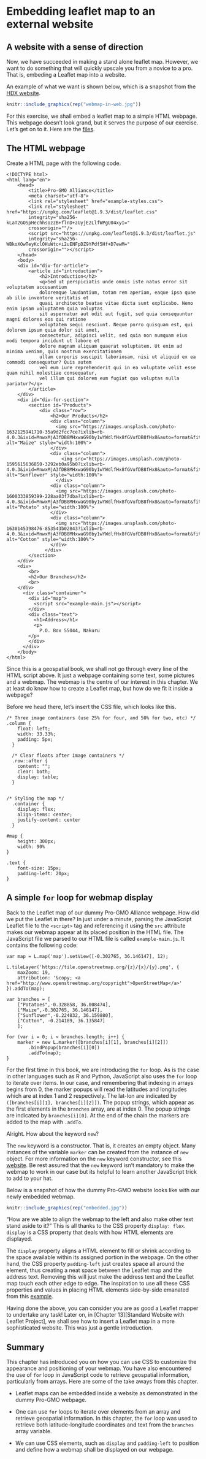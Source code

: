 # Embedding leaflet map to an external website

## A website with a sense of direction

Now, we have succeeded in making a stand alone leaflet map. However, we want to do something that will quickly upscale you from a novice to a pro. That is, embeding a Leaflet map into a website. 

An example of what we want is shown below, which is a snapshot from the [HDX website](https://data.humdata.org/dataset/cod-ab-ken).

```r
knitr::include_graphics(rep("webmap-in-web.jpg"))
```

For this exercise, we shall embed a leaflet map to a simple HTML webpage. This webpage doesn't look grand, but it serves the purpose of our exercise. Let's get on to it. Here are the [files](https://github.com/sammigachuhi/my-leaflet-project/tree/main/my-leaflet-code/chapter-4-embed-leaflet-website). 

## The HTML webpage

Create a HTML page with the following code.

```
<!DOCTYPE html>
<html lang="en">
    <head>
        <title>Pro-GMO Alliance</title>
        <meta charset="utf-8">
        <link rel="stylesheet" href="example-styles.css">
        <link rel="stylesheet" href="https://unpkg.com/leaflet@1.9.3/dist/leaflet.css"
        integrity="sha256-kLaT2GOSpHechhsozzB+flnD+zUyjE2LlfWPgU04xyI="
        crossorigin=""/>
        <script src="https://unpkg.com/leaflet@1.9.3/dist/leaflet.js"
        integrity="sha256-WBkoXOwTeyKclOHuWtc+i2uENFpDZ9YPdf5Hf+D7ewM="
        crossorigin=""></script>
    </head>
    <body>
    <div id="div-for-article">
        <article id="introduction">
            <h2>Introduction</h2>
            <q>Sed ut perspiciatis unde omnis iste natus error sit voluptatem accusantium 
            doloremque laudantium, totam rem aperiam, eaque ipsa quae ab illo inventore veritatis et 
            quasi architecto beatae vitae dicta sunt explicabo. Nemo enim ipsam voluptatem quia voluptas 
            sit aspernatur aut odit aut fugit, sed quia consequuntur magni dolores eos qui ratione 
            voluptatem sequi nesciunt. Neque porro quisquam est, qui dolorem ipsum quia dolor sit amet, 
            consectetur, adipisci velit, sed quia non numquam eius modi tempora incidunt ut labore et 
            dolore magnam aliquam quaerat voluptatem. Ut enim ad minima veniam, quis nostrum exercitationem 
            ullam corporis suscipit laboriosam, nisi ut aliquid ex ea commodi consequatur? Quis autem 
            vel eum iure reprehenderit qui in ea voluptate velit esse quam nihil molestiae consequatur, 
            vel illum qui dolorem eum fugiat quo voluptas nulla pariatur?</q>
        </article>
    </div>
    <div id="div-for-section">
        <section id="Products">
            <div class="row">
                <h2>Our Products</h2>
                <div class="column">
                  <img src="https://images.unsplash.com/photo-1632125941710-35a9d2fcc7ce?ixlib=rb-4.0.3&ixid=MnwxMjA3fDB8MHxwaG90by1wYWdlfHx8fGVufDB8fHx8&auto=format&fit=crop&w=1170&q=80" alt="Maize" style="width:100%">
                </div>
                <div class="column">
                    <img src="https://images.unsplash.com/photo-1595615636850-3292eb0a95b0?ixlib=rb-4.0.3&ixid=MnwxMjA3fDB8MHxwaG90by1wYWdlfHx8fGVufDB8fHx8&auto=format&fit=crop&w=1170&q=80" alt="Sunflower" style="width:100%">
                  </div>
                <div class="column">
                  <img src="https://images.unsplash.com/photo-1600333859399-228aa03f7dba?ixlib=rb-4.0.3&ixid=MnwxMjA3fDB8MHxwaG90by1wYWdlfHx8fGVufDB8fHx8&auto=format&fit=crop&w=1170&q=80" alt="Potato" style="width:100%">
                </div>
                <div class="column">
                  <img src="https://images.unsplash.com/photo-1630145398476-853543b02843?ixlib=rb-4.0.3&ixid=MnwxMjA3fDB8MHxwaG90by1wYWdlfHx8fGVufDB8fHx8&auto=format&fit=crop&w=1167&q=80" alt="Cotton" style="width:100%">
                </div>
              </div>
        </section>
    </div>
    <div>
        <br>
        <h2>Our Branches</h2>
        <br>
    </div>
      <div class="container">
        <div id="map">
          <script src="example-main.js"></script>
        </div>
        <div class="text">
          <h1>Address</h1>
          <p>
            P.O. Box 55044, Nakuru
        </p>
        </div>
      </div>
    </body>
</html>
```

Since this is a geospatial book, we shall not go through every line of the HTML script above. It just a webpage containing some text, some pictures and a webmap. The webmap is the centre of our interest in this chapter. We at least do know how to create a Leaflet map, but how do we fit it inside a webpage?

Before we head there, let's insert the CSS file, which looks like this.

```
/* Three image containers (use 25% for four, and 50% for two, etc) */
.column {
    float: left;
    width: 33.33%;
    padding: 5px;
  }
  
  /* Clear floats after image containers */
  .row::after {
    content: "";
    clear: both;
    display: table;
  }


/* Styling the map */
  .container {
    display: flex;
    align-items: center;
    justify-content: center
  }

#map {
    height: 300px; 
    width: 90%
}

.text {
    font-size: 15px;
    padding-left: 20px;
}
```

## A simple `for` loop for webmap display

Back to the Leaflet map of our dummy Pro-GMO Alliance webpage. How did we put the Leaflet in there? In just under a minute, parsing the JavaScript Leaflet file to the `<script>` tag and referencing it using the `src` attribute makes our webmap appear at its placed position in the HTML file. The JavaScript file we parsed to our HTML file is called `example-main.js`. It contains the following code:

```
var map = L.map('map').setView([-0.302765, 36.146147], 12);

L.tileLayer('https://tile.openstreetmap.org/{z}/{x}/{y}.png', {
    maxZoom: 19,
    attribution: '&copy; <a href="http://www.openstreetmap.org/copyright">OpenStreetMap</a>'
}).addTo(map);

var branches = [
    ["Potatoes",-0.328858, 36.008474],
    ["Maize",-0.302765, 36.146147],
    ["Sunflower",-0.224832, 36.159880],
    ["Cotton", -0.214189, 36.135847]
    ];

for (var i = 0; i < branches.length; i++) {
    marker = new L.marker([branches[i][1], branches[i][2]])
        .bindPopup(branches[i][0])
        .addTo(map);
}

```

For the first time in this book, we are introducing the `for` loop. As is the case in other languages such as R and Python, JavaScript also uses the `for` loop to iterate over items. In our case, and remembering that indexing in arrays begins from 0, the marker popups will read the latitudes and longitudes which are at index 1 and 2 respectively. The lat-lon are indicated by `([branches[i][1], branches[i][2]])`. The popup strings, which appear as the first elements in the `branches` array, are at index 0. The popup strings are indicated by `branches[i][0]`. At the end of the chain the markers are added to the map with `.addTo`. 

Alright. How about the keyword `new`?

The `new` keyword is a constructor. That is, it creates an empty object. Many instances of the variable `marker` can be created from the instance of `new` object. For more information on the `new` keyword constructor, see this [website](https://www.programiz.com/javascript/constructor-function). Be rest assured that the `new` keyword isn't mandatory to make the webmap to work in our case but its helpful to learn another JavaScript trick to add to your hat.

Below is a snapshot of how the dummy Pro-GMO website looks like with our newly embedded webmap. 

```r
knitr::include_graphics(rep("embedded.jpg"))
```

"How are we able to align the webmap to the left and also make other text stand aside to it?" This is all thanks to the CSS property `display: flex`. `display` is a CSS property that deals with how HTML elements are displayed.

The `display` property aligns a HTML element to fill or shrink according to the space available within its assigned portion in the webpage. On the other hand, the CSS property `padding-left` just creates space all around the element, thus creating a neat space between the Leaflet map and the address text. Removing this will just make the address text and the Leaflet map touch each other edge to edge. The inspiration to use all these CSS properties and values in placing HTML elements side-by-side emanated from this [example](https://www.w3docs.com/snippets/css/how-to-vertically-align-text-next-to-an-image.html?utm_source=pocket_saves).

Having done the above, you can consider you are as good a Leaflet mapper to undertake any task! Later on, in [Chapter 13][Standard Website with Leaflet Project], we shall see how to insert a Leaflet map in a more sophisticated website. This was just a gentle introduction.

## Summary

This chapter has introduced you on how you can use CSS to customize the appearance and positioning of your webmap. You have also encountered the use of `for` loop in JavaScript code to retrieve geospatial information, particularly from arrays. Here are some of the take aways from this chapter.

- Leaflet maps can be embedded inside a website as demonstrated in the dummy Pro-GMO webpage.

- One can use `for` loops to iterate over elements from an array and retrieve geospatial information. In this chapter, the `for` loop was used to retrieve both latitude-longitude coordinates and text from the `branches` array variable.

- We can use CSS elements, such as `display` and `padding-left` to position and define how a webmap shall be displayed on our webpage.















